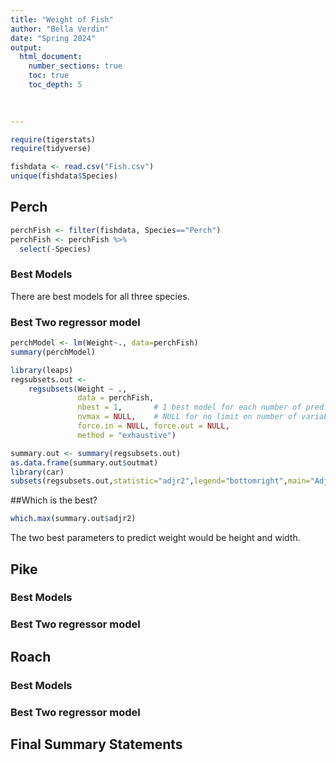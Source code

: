 ```yaml
---
title: "Weight of Fish"
author: "Bella Verdin"
date: "Spring 2024"  
output: 
  html_document:
    number_sections: true
    toc: true
    toc_depth: 5

 
    
---
```



```r
require(tigerstats)
require(tidyverse)
```


```r
fishdata <- read.csv("Fish.csv")
unique(fishdata$Species)
```



## Perch

```r
perchFish <- filter(fishdata, Species=="Perch")
perchFish <- perchFish %>%
  select(-Species)
```


### Best Models

There are best models for all three species. 

### Best Two regressor model

```r
perchModel <- lm(Weight~., data=perchFish)
summary(perchModel)
```

```r
library(leaps)
regsubsets.out <-
    regsubsets(Weight ~ .,
               data = perchFish,
               nbest = 1,       # 1 best model for each number of predictors
               nvmax = NULL,    # NULL for no limit on number of variables
               force.in = NULL, force.out = NULL,
               method = "exhaustive")

summary.out <- summary(regsubsets.out)
as.data.frame(summary.out$outmat)
library(car)
subsets(regsubsets.out,statistic="adjr2",legend="bottomright",main="Adjusted R^2")

```
##Which is the best?

```r
which.max(summary.out$adjr2)
```

The two best parameters to predict weight would be height and width. 







## Pike

### Best Models

### Best Two regressor model

## Roach

### Best Models

### Best Two regressor model

## Final Summary Statements